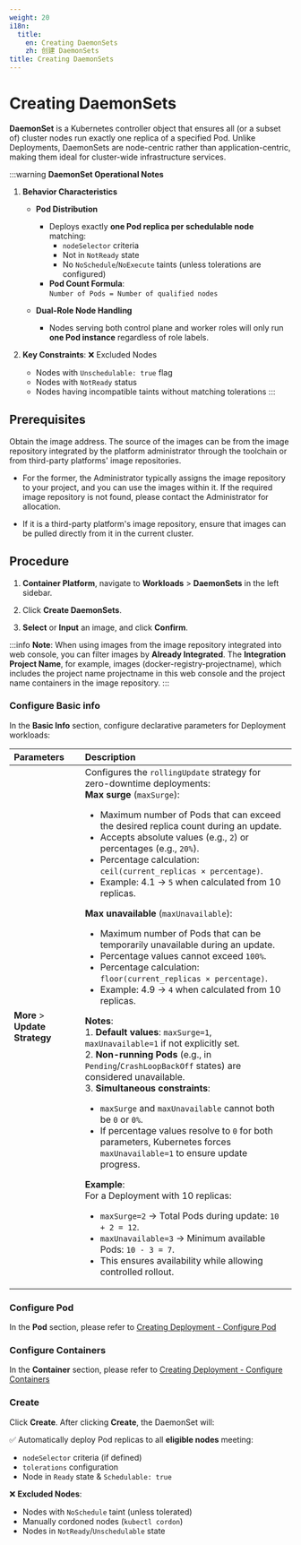 ```yaml
---
weight: 20
i18n:
  title:
    en: Creating DaemonSets
    zh: 创建 DaemonSets
title: Creating DaemonSets
---
```


# Creating DaemonSets

**DaemonSet** is a Kubernetes controller object that ensures all (or a subset of) cluster nodes run exactly one replica of a specified Pod. Unlike Deployments, DaemonSets are node-centric rather than application-centric, making them ideal for cluster-wide infrastructure services. 

:::warning
**DaemonSet Operational Notes**

1. **Behavior Characteristics** 
   - **Pod Distribution**  
      - Deploys exactly **one Pod replica per schedulable node** matching:
         - `nodeSelector` criteria
         - Not in `NotReady` state
         - No `NoSchedule`/`NoExecute` taints (unless tolerations are configured)
      - **Pod Count Formula**:  
     `Number of Pods = Number of qualified nodes`

   - **Dual-Role Node Handling**  
      - Nodes serving both control plane and worker roles will only run **one Pod instance** regardless of role labels.

2. **Key Constraints**: ❌ Excluded Nodes
   - Nodes with `Unschedulable: true` flag
   - Nodes with `NotReady` status
   - Nodes having incompatible taints without matching tolerations
:::

## Prerequisites

Obtain the image address. The source of the images can be from the image repository integrated by the platform administrator through the toolchain or from third-party platforms' image repositories.

- For the former, the Administrator typically assigns the image repository to your project, and you can use the images within it. If the required image repository is not found, please contact the Administrator for allocation.

- If it is a third-party platform's image repository, ensure that images can be pulled directly from it in the current cluster.

## Procedure

1. **Container Platform**, navigate to **Workloads** > **DaemonSets** in the left sidebar. 

2. Click **Create DaemonSets**.

3. **Select** or **Input** an image, and click **Confirm**.

:::info
   **Note**: When using images from the image repository integrated into web console, you can filter images by **Already Integrated**. The **Integration Project Name**, for example, images (docker-registry-projectname), which includes the project name projectname in this web console and the project name containers in the image repository.
:::

### Configure Basic info

In the **Basic Info** section, configure declarative parameters for Deployment workloads: 

   | **Parameters** | **Description** |
   |:--------------------------|:--------------------------|
   | **More** > **Update Strategy** | Configures the `rollingUpdate` strategy for zero-downtime deployments: <br/>  **Max surge** (`maxSurge`):  <ul><li>Maximum number of Pods that can exceed the desired replica count during an update. </li><li> Accepts absolute values (e.g., `2`) or percentages (e.g., `20%`). </li><li> Percentage calculation: `ceil(current_replicas × percentage)`. </li><li>Example: 4.1 → `5` when calculated from 10 replicas. </li></ul> **Max unavailable** (`maxUnavailable`): <ul><li> Maximum number of Pods that can be temporarily unavailable during an update.  </li><li>Percentage values cannot exceed `100%`.  </li><li>Percentage calculation: `floor(current_replicas × percentage)`.   </li><li> Example: 4.9 → `4` when calculated from 10 replicas.  </li></ul> **Notes**: <br/> 1. **Default values**: `maxSurge=1`, `maxUnavailable=1` if not explicitly set.  <br/> 2. **Non-running Pods** (e.g., in `Pending`/`CrashLoopBackOff` states) are considered unavailable.  <br/> 3. **Simultaneous constraints**: <ul><li> `maxSurge` and `maxUnavailable` cannot both be `0` or `0%`. </li><li>If percentage values resolve to `0` for both parameters, Kubernetes forces `maxUnavailable=1` to ensure update progress.  </li></ul> **Example**: <br/> For a Deployment with 10 replicas: <br/><ul><li> `maxSurge=2` → Total Pods during update: `10 + 2 = 12`. </li><li>`maxUnavailable=3` → Minimum available Pods: `10 - 3 = 7`. </li><li> This ensures availability while allowing controlled rollout. </li></ul> |

### Configure Pod

In the **Pod** section, please refer to [Creating Deployment - Configure Pod](./deployment_create.mdx#configurepod)

### Configure Containers

In the **Container** section, please refer to [Creating Deployment - Configure Containers](./deployment_create.mdx#configurecontainers)

### Create

Click **Create**.
After clicking **Create**, the DaemonSet will: 

✅ Automatically deploy Pod replicas to all **eligible nodes** meeting:  
   - `nodeSelector` criteria (if defined)  
   - `tolerations` configuration  
   - Node in `Ready` state & `Schedulable: true`

❌ **Excluded Nodes**:  
   - Nodes with `NoSchedule` taint (unless tolerated)  
   - Manually cordoned nodes (`kubectl cordon`)  
   - Nodes in `NotReady`/`Unschedulable` state



